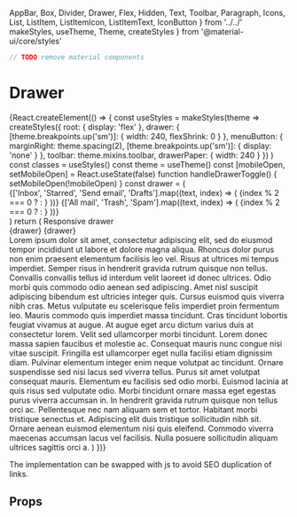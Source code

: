   AppBar,
  Box,
  Divider,
  Drawer,
  Flex,
  Hidden,
  Text,
  Toolbar,
  Paragraph,
  Icons,
  List,
  ListItem,
  ListItemIcon,
  ListItemText,
  IconButton
} from '../../'
  makeStyles,
  useTheme,
  Theme,
  createStyles
} from '@material-ui/core/styles'

<Meta title="components|Drawer" component={Drawer} />

```js
// TODO remove material components
```

# Drawer

<Preview>
  <Story name="opening">
    {React.createElement(() => {
      const useStyles = makeStyles(theme =>
        createStyles({
          root: {
            display: 'flex'
          },
          drawer: {
            [theme.breakpoints.up('sm')]: {
              width: 240,
              flexShrink: 0
            }
          },
          menuButton: {
            marginRight: theme.spacing(2),
            [theme.breakpoints.up('sm')]: {
              display: 'none'
            }
          },
          toolbar: theme.mixins.toolbar,
          drawerPaper: {
            width: 240
          }
        })
      )
      const classes = useStyles()
      const theme = useTheme()
      const [mobileOpen, setMobileOpen] = React.useState(false)
      function handleDrawerToggle() {
        setMobileOpen(!mobileOpen)
      }
      const drawer = (
        <div>
          <div className={classes.toolbar} />
          <Divider />
          <List>
            {['Inbox', 'Starred', 'Send email', 'Drafts'].map((text, index) => (
              <ListItem button key={text}>
                <ListItemIcon>
                  {index % 2 === 0 ? <Icons.Inbox /> : <Icons.Mail />}
                </ListItemIcon>
                <ListItemText primary={text} />
              </ListItem>
            ))}
          </List>
          <Divider />
          <List>
            {['All mail', 'Trash', 'Spam'].map((text, index) => (
              <ListItem button key={text}>
                <ListItemIcon>
                  {index % 2 === 0 ? <Icons.Inbox /> : <Icons.Mail />}
                </ListItemIcon>
                <ListItemText primary={text} />
              </ListItem>
            ))}
          </List>
        </div>
      )
      return (
        <Flex ml={240} width={{ sm: `calc(100% - 240px)` }}>
          <AppBar position="fixed" className={classes.appBar}>
            <Toolbar>
              <IconButton
                color="inherit"
                aria-label="open drawer"
                edge="start"
                onClick={handleDrawerToggle}
                className={classes.menuButton}
              >
                <Icons.Menu />
              </IconButton>
              <Typography variant="h6" noWrap>
                Responsive drawer
              </Typography>
            </Toolbar>
          </AppBar>
          <nav className={classes.drawer} aria-label="mailbox folders">
            <Hidden smUp implementation="css">
              <Drawer
                //container={container}
                variant="temporary"
                anchor={theme.direction === 'rtl' ? 'right' : 'left'}
                open={mobileOpen}
                onClose={handleDrawerToggle}
                classes={{
                  paper: classes.drawerPaper
                }}
                ModalProps={{
                  keepMounted: true // Better open performance on mobile.
                }}
              >
                {drawer}
              </Drawer>
            </Hidden>
            <Hidden xsDown implementation="css">
              <Drawer
                classes={{
                  paper: classes.drawerPaper
                }}
                variant="permanent"
                open
              >
                {drawer}
              </Drawer>
            </Hidden>
          </nav>
          <Box component="main" flexGrow={1} p={3}>
            <div className={classes.toolbar} />
            <Paragraph>
              Lorem ipsum dolor sit amet, consectetur adipiscing elit, sed do
              eiusmod tempor incididunt ut labore et dolore magna aliqua.
              Rhoncus dolor purus non enim praesent elementum facilisis leo vel.
              Risus at ultrices mi tempus imperdiet. Semper risus in hendrerit
              gravida rutrum quisque non tellus. Convallis convallis tellus id
              interdum velit laoreet id donec ultrices. Odio morbi quis commodo
              odio aenean sed adipiscing. Amet nisl suscipit adipiscing bibendum
              est ultricies integer quis. Cursus euismod quis viverra nibh cras.
              Metus vulputate eu scelerisque felis imperdiet proin fermentum
              leo. Mauris commodo quis imperdiet massa tincidunt. Cras tincidunt
              lobortis feugiat vivamus at augue. At augue eget arcu dictum
              varius duis at consectetur lorem. Velit sed ullamcorper morbi
              tincidunt. Lorem donec massa sapien faucibus et molestie ac.
            </Paragraph>
            <Paragraph>
              Consequat mauris nunc congue nisi vitae suscipit. Fringilla est
              ullamcorper eget nulla facilisi etiam dignissim diam. Pulvinar
              elementum integer enim neque volutpat ac tincidunt. Ornare
              suspendisse sed nisi lacus sed viverra tellus. Purus sit amet
              volutpat consequat mauris. Elementum eu facilisis sed odio morbi.
              Euismod lacinia at quis risus sed vulputate odio. Morbi tincidunt
              ornare massa eget egestas purus viverra accumsan in. In hendrerit
              gravida rutrum quisque non tellus orci ac. Pellentesque nec nam
              aliquam sem et tortor. Habitant morbi tristique senectus et.
              Adipiscing elit duis tristique sollicitudin nibh sit. Ornare
              aenean euismod elementum nisi quis eleifend. Commodo viverra
              maecenas accumsan lacus vel facilisis. Nulla posuere sollicitudin
              aliquam ultrices sagittis orci a.
            </Paragraph>
          </Box>
        </Flex>
      )
    })}
  </Story>
</Preview>

The implementation can be swapped with js to avoid SEO duplication of links.

## Props

<Props of={Drawer} />
